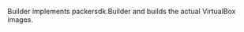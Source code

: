 <!-- Code generated from the comments of the Builder struct in builder/vagrant/builder.go; DO NOT EDIT MANUALLY -->

Builder implements packersdk.Builder and builds the actual VirtualBox
images.

<!-- End of code generated from the comments of the Builder struct in builder/vagrant/builder.go; -->
